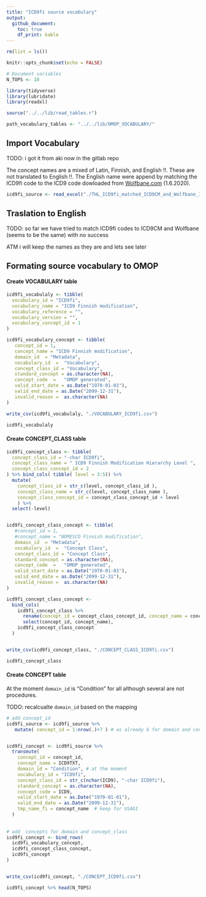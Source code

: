 ```yaml
---
title: "ICD9fi source vocabulary"
output:
  github_document:
    toc: true
    df_print: kable
---
```


```r
rm(list = ls())

knitr::opts_chunk$set(echo = FALSE)

# Document variables 
N_TOPS <- 10

library(tidyverse)
library(lubridate)
library(readxl)

source("../../lib/read_tables.r")

path_vocabulary_tables <- "../../lib/OMOP_VOCABULARY/"

```

## Import Vocabulary

TODO: i got it from aki now in the gitlab repo 

The concept names are a mixed of Latin, Finnish, and English !!. These are not translated to English !!. The English name were append by matching the ICD9fi code to the ICD9 code dowloaded from [Wolfbane.com](http://www.wolfbane.com/icd/) (1.6.2020). 

```r
icd9fi_source <- read_excel("./THL_ICD9fi_matched_ICD9CM_and_Wolfbane_ICD9.xlsx")
```



## Traslation to English 
TODO: so far we have tried to match ICD9fi codes to ICD9CM and Wolfbane (seems to be the same) with  no success 

ATM i will keep the names as they are and lets see later 

## Formating source vocabulary to OMOP

#### Create VOCABULARY table
```r
icd9fi_vocabulaly <- tibble(
  vocabulary_id = "ICD9fi", 
  vocabulary_name = "ICD9 Finnish modification",
  vocabulary_reference = "", 
  vocabulary_version = "", 
  vocabulary_concept_id = 1
)

icd9fi_vocabulary_concept <- tibble(
   concept_id = 1,                                                                
   concept_name = "ICD9 Finnish modification",
   domain_id  = "Metadata",                                                            
   vocabulary_id  =  "Vocabulary",                                                             
   concept_class_id = "Vocabulary",                                                             
   standard_concept = as.character(NA),                                                                      
   concept_code  =   "OMOP generated",                                                         
   valid_start_date = as.Date("1970-01-01"),                                                                     
   valid_end_date = as.Date("2099-12-31"),                                                                  
   invalid_reason =  as.character(NA)   
)

write_csv(icd9fi_vocabulaly, "./VOCABULARY_ICD9fi.csv")

icd9fi_vocabulaly
```

#### Create CONCEPT_CLASS table
```r
icd9fi_concept_class <- tibble(
  concept_class_id = "-char ICD9fi", 
  concept_class_name = " ICD9 Finnish Modification Hierarchy Level ",
  concept_class_concept_id = 2
) %>% bind_cols( tibble( level = 3:5)) %>% 
  mutate(
    concept_class_id = str_c(level, concept_class_id ), 
    concept_class_name = str_c(level, concept_class_name ), 
    concept_class_concept_id = concept_class_concept_id + level
    ) %>% 
  select(-level)


icd9fi_concept_class_concept <- tibble(
   #concept_id = 1,                                                                
   #concept_name = "NOMESCO Finnish modification",
   domain_id  = "Metadata",                                                            
   vocabulary_id  =  "Concept Class",                                                             
   concept_class_id = "Concept Class",                                                             
   standard_concept = as.character(NA),                                                                      
   concept_code  =   "OMOP generated",                                                         
   valid_start_date = as.Date("1970-01-01"),                                                                     
   valid_end_date = as.Date("2099-12-31"),                                                                  
   invalid_reason =  as.character(NA)   
)

icd9fi_concept_class_concept <- 
  bind_cols(
    icd9fi_concept_class %>% 
      rename(concept_id = concept_class_concept_id, concept_name = concept_class_id) %>% 
      select(concept_id, concept_name), 
    icd9fi_concept_class_concept
  )


write_csv(icd9fi_concept_class, "./CONCEPT_CLASS_ICD9fi.csv")

icd9fi_concept_class
```


#### Create CONCEPT table 

At the moment `domain_id` is "Condition" for all although several are not procedures. 

TODO: recalcualte `domain_id` based on the mapping 

```r

# add concept_id
icd9fi_source <- icd9fi_source %>% 
   mutate( concept_id = 1:nrow(.)+7 ) # as already 6 for domain and concept_class


icd9fi_concept <- icd9fi_source %>% 
  transmute(
    concept_id = concept_id, 
    concept_name = ICD9TXT,
    domain_id = "Condition", # at the moment
    vocabulary_id = "ICD9fi", 
    concept_class_id = str_c(nchar(ICD9), "-char ICD9fi"), 
    standard_concept = as.character(NA), 
    concept_code = ICD9, 
    valid_start_date = as.Date("1970-01-01"), 
    valid_end_date = as.Date("2099-12-31"), 
    tmp_name_fi = concept_name  # keep for USAGI
  ) 
    
        
# add  concepts for domain and concept_class
icd9fi_concept <- bind_rows(
  icd9fi_vocabulary_concept, 
  icd9fi_concept_class_concept, 
  icd9fi_concept
)


write_csv(icd9fi_concept, "./CONCEPT_ICD9fi.csv")

icd9fi_concept %>% head(N_TOPS)
```











